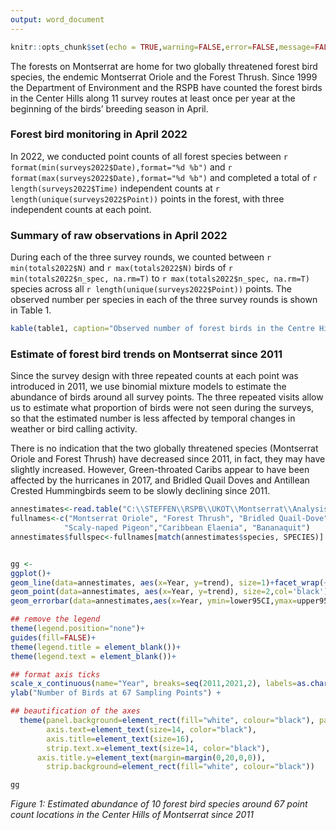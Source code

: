 ```yaml
---
output: word_document
---
```


```r
knitr::opts_chunk$set(echo = TRUE,warning=FALSE,error=FALSE,message=FALSE)
```

The forests on Montserrat are home for two globally threatened forest bird species, the endemic Montserrat Oriole and the Forest Thrush. Since 1999 the Department of Environment and the RSPB have counted the forest birds in the Center Hills along 11 survey routes at least once per year at the beginning of the birds' breeding season in April.
\newline
\newline

### Forest bird monitoring in April 2022

In 2022, we conducted point counts of all forest species between `r format(min(surveys2022$Date),format="%d %b")` and  `r format(max(surveys2022$Date),format="%d %b")` and completed a total of `r length(surveys2022$Time)` independent counts at `r length(unique(surveys2022$Point))` points in the forest, with three independent counts at each point. 
\newline
\newline


### Summary of raw observations in April 2022

During each of the three survey rounds, we counted between `r min(totals2022$N)` and `r max(totals2022$N)` birds of `r min(totals2022$n_spec, na.rm=T)` to `r max(totals2022$n_spec, na.rm=T)` species across all `r length(unique(surveys2022$Point))` points. The observed number per species in each of the three survey rounds is shown in Table 1.


```r
kable(table1, caption="Observed number of forest birds in the Centre Hills of Montserrat in April 2022 during three independent survey rounds.",col.names=  c("Species","Total N in week 1", "Total N in week 2", "Total N in week 3"))
```


\newline
\newline


### Estimate of forest bird trends on Montserrat since 2011

Since the survey design with three repeated counts at each point was introduced in 2011, we use binomial mixture models to estimate the abundance of birds around all survey points. The three repeated visits allow us to estimate what proportion of birds were not seen during the surveys, so that the estimated number is less affected by temporal changes in weather or bird calling activity.

There is no indication that the two globally threatened species (Montserrat Oriole and Forest Thrush) have decreased since 2011, in fact, they may have slightly increased. However, Green-throated Caribs appear to have been affected by the hurricanes in 2017, and Bridled Quail Doves and Antillean Crested Hummingbirds seem to be slowly declining since 2011.


```r
annestimates<-read.table("C:\\STEFFEN\\RSPB\\UKOT\\Montserrat\\Analysis\\Population_status_assessment\\AnnualMonitoring\\Annual_estimates2021.csv", sep=",", header=T)
fullnames<-c("Montserrat Oriole", "Forest Thrush", "Bridled Quail-Dove", "Brown Trembler","Antillean Crested Hummingbird","Purple-throated Carib","Pearly-eyed Thrasher","Green-throated Carib","Scaly-breasted Thrasher",
			"Scaly-naped Pigeon","Caribbean Elaenia", "Bananaquit")
annestimates$fullspec<-fullnames[match(annestimates$species, SPECIES)]


gg <- 
ggplot()+
geom_line(data=annestimates, aes(x=Year, y=trend), size=1)+facet_wrap(~fullspec, ncol=2, scales="free_y")+
geom_point(data=annestimates, aes(x=Year, y=trend), size=2,col='black')+
geom_errorbar(data=annestimates,aes(x=Year, ymin=lower95CI,ymax=upper95CI), colour="black", width=.1) +

## remove the legend
theme(legend.position="none")+
guides(fill=FALSE)+
theme(legend.title = element_blank())+
theme(legend.text = element_blank())+

## format axis ticks
scale_x_continuous(name="Year", breaks=seq(2011,2021,2), labels=as.character(seq(2011,2021,2)))+
ylab("Number of Birds at 67 Sampling Points") +

## beautification of the axes
  theme(panel.background=element_rect(fill="white", colour="black"), panel.grid.major = element_blank(), panel.grid.minor = element_blank(),
        axis.text=element_text(size=14, color="black"), 
        axis.title=element_text(size=16), 
        strip.text.x=element_text(size=14, color="black"),
	  axis.title.y=element_text(margin=margin(0,20,0,0)), 
        strip.background=element_rect(fill="white", colour="black")) 

gg
```
*Figure 1: Estimated abundance of 10 forest bird species around 67 point count locations in the Center Hills of Montserrat since 2011*


\newline
\newline

